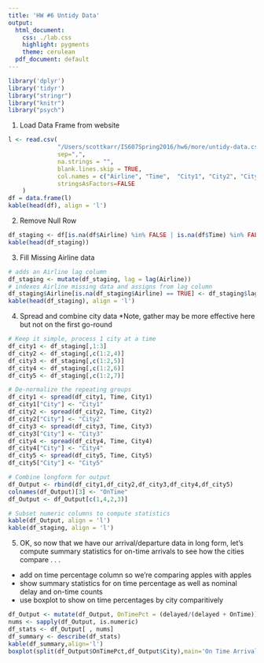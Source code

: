 ```yaml
---
title: 'HW #6 Untidy Data'
output:
  html_document:
    css: ./lab.css
    highlight: pygments
    theme: cerulean
  pdf_document: default
---
```


```r
library('dplyr')
library('tidyr')
library("stringr")
library("knitr")
library("psych")
```
1. Load Data Frame from website
```r
l <- read.csv(
              "/Users/scottkarr/IS607Spring2016/hw6/more/untidy-data.csv",
              sep=",",
              na.strings = "",
              blank.lines.skip = TRUE,
              col.names = c("Airline", "Time",  "City1", "City2", "City3", "City4","City5"),
              stringsAsFactors=FALSE
    )
df = data.frame(l)
kable(head(df), align = 'l')
```


2.  Remove Null Row
```r
df_staging <- df[is.na(df$Airline) %in% FALSE | is.na(df$Time) %in% FALSE, ]
kable(head(df_staging))
```

3.  Fill Missing Airline data
```r
# adds an Airline lag column
df_staging <- mutate(df_staging, lag = lag(Airline))
# indexes Airline missing data and assigns from lag column
df_staging$Airline[is.na(df_staging$Airline) == TRUE] <- df_staging$lag[is.na(df_staging$Airline) == TRUE]
kable(head(df_staging), align = 'l')
```

4.  Spread and combine city data
    *Note, gather may be more effective here but not on the first go-round
```r
# Keep it simple, process 1 city at a time
df_city1 <- df_staging[,1:3]
df_city2 <- df_staging[,c(1:2,4)]
df_city3 <- df_staging[,c(1:2,5)]
df_city4 <- df_staging[,c(1:2,6)]
df_city5 <- df_staging[,c(1:2,7)]

# De-normalize the repeating groups
df_city1 <- spread(df_city1, Time, City1)
df_city1["City"] <- "City1"
df_city2 <- spread(df_city2, Time, City2)
df_city2["City"] <- "City2"
df_city3 <- spread(df_city3, Time, City3)
df_city3["City"] <- "City3"
df_city4 <- spread(df_city4, Time, City4)
df_city4["City"] <- "City4"
df_city5 <- spread(df_city5, Time, City5)
df_city5["City"] <- "City5"

# Combine longform for output
df_Output <- rbind(df_city1,df_city2,df_city3,df_city4,df_city5)
colnames(df_Output)[3] <- "OnTime"
df_Output <- df_Output[c(1,4,2,3)]

# Subset numeric columns to compute statistics
kable(df_Output, align = 'l')
kable(df_staging, align = 'l')
```

5. OK, so now that we have our arrival/departure data in long form, let's compute summary
statistics for on-time arrivals to see how the cities compare . . .

 * add on time percentage column so we're comparing apples with apples
 * show summary statistics for on time percentage as well as nominal delay and on-time counts
 * use boxplot to show on time percentages by city comparitively

```r
df_Output <- mutate(df_Output, OnTimePct = (delayed/(delayed + OnTime)) * 100 )
nums <- sapply(df_Output, is.numeric)
df_stats <- df_Output[ , nums]
df_summary <- describe(df_stats)
kable(df_summary,align='l')
boxplot(split(df_Output$OnTimePct,df_Output$City),main='On Time Arrivals By City')
```
